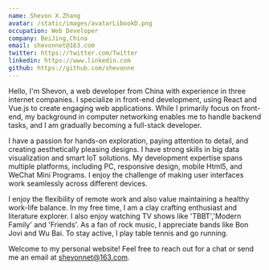 ```yaml
---
name: Shevon X.Zhang
avatar: /static/images/avatarLibookD.png
occupation: Web Developer
company: BeiJing,China
email: shevonnet@163.com
twitter: https://twitter.com/Twitter
linkedin: https://www.linkedin.com
github: https://github.com/shevonne
---
```


Hello, I'm <span className="about-hight">Shevon</span>, a web developer from China with <span className="about-hight">experience in three internet companies</span>. I specialize in front-end development, <span className="about-hight">using React and Vue.js</span> to create engaging web applications. While I primarily focus on front-end, my background in computer networking enables me to handle backend tasks, and I am gradually <span className="about-hight">becoming a full-stack developer</span>.

I have a <span className="about-hight">passion for hands-on exploration, paying attention to detail, and creating aesthetically pleasing designs</span>. I have strong skills in big data visualization and smart IoT solutions. My development expertise spans multiple platforms, including PC, responsive design, mobile Html5, and WeChat Mini Programs. I enjoy the challenge of making user interfaces work seamlessly across different devices.

I enjoy the flexibility of remote work and also value maintaining a <span className="about-hight">healthy work-life balance</span>. In my free time, I am a clay crafting enthusiast and literature explorer. I also enjoy watching TV shows like 'TBBT','Modern Family' and 'Friends'. As a fan of rock music, I appreciate bands like Bon Jovi and Wu Bai. To stay active, I play table tennis and go running.

Welcome to my personal website! <span className="about-hight">Feel free to reach out for a chat or send me an email at shevonnet@163.com</span>.
